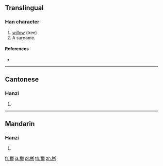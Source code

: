 ==Translingual==

===Han character===
{{Han char|rn=75|rad=木|as=05|sn=9|four=|canj=DNIL,XDNIL|ids=⿲木夕卩}}

#[[willow]] (tree)
#A surname​.

====References====
* {{Han ref|kx=0521.121|dkj=14684|hdz=21187.040|uh=6801|ud=26625}}

----

==Cantonese==

===Hanzi===
{{yue-hanzi|jyut=[[lau5]]|y=lau5}}

# {{defn|lang=yue|sort=木05}}

----

==Mandarin==

===Hanzi===
{{cmn-hanzi|pin=[[liǔ]] ([[liu3]])|wg=liu<sup>3</sup>}}

# {{defn|lang=cmn|sort=木05}}

[[fr:栁]]
[[ja:栁]]
[[pl:栁]]
[[th:栁]]
[[zh:栁]]